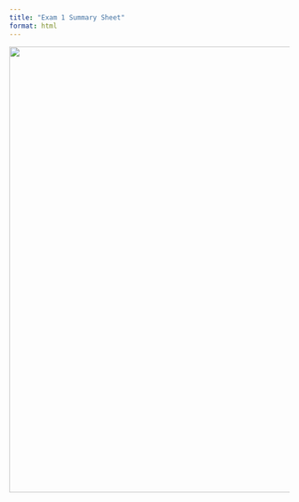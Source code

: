 ```yaml
---
title: "Exam 1 Summary Sheet"
format: html
---
```


![](../images/Exam-One-Summary-Sheet.jpg){width=800}

